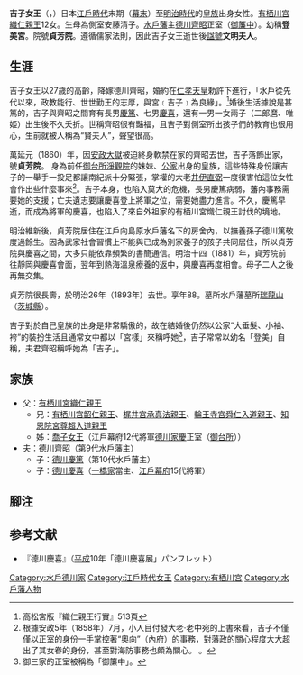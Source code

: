 {{東亞女性歷史人物
|名稱 =吉子女王
|身份 =
|國家 =
|屆數 =
|最高職務 =
|前任 = 
|繼任 = 
|畫像=[[File:Princess_Yoshiko.jpg|200px]]
|說明=
|姓=
|名=吉子
|姓名=
|字=
|官職 =
|封爵 =
|封號 =
|位號=
|位階
|御稱號 =登美宮
|宮號1 =<!--日本皇族之宮號-->
|宮號2 =<!--朝鮮王族之宮號-->
|封地 =
|神號 =
|尊號 =
|族裔 = 
|旗籍 =<!--清朝旗人專用-->
|氏族 =
|府邸 =
|世系 = 
|初名 =
|乳名 =<!--日本、朝鮮、琉球以外人物用-->
|幼名 =<!--日本人用-->
|兒名 =<!--朝鮮人用-->
|童名 =<!--琉球人用-->
|小字=
|號=
|法號=
|院號=貞芳院
|其他名號=
|出生年=[[文化|文化]]元年九月二十五日（1804年10月28日）
|出生地=
|婚年=
|逝世年=[[明治|明治]]二十六年（1893年1月27日）（88歲）
|逝世地=
|諡號=文明夫人
|墳墓=
|父親=[[有栖川宫织仁亲王|有栖川宮織仁親王]]
|嫡母=
|母親=安藤清子（清心院）
|夫=[[德川齊昭|德川齊昭]]
|婚姻名份=
|夫之父=[[德川治紀|德川治紀]]
|夫之母=瑛想院
|夫之嫡母=
|夫之元配=
|夫之正室=
|夫之繼室=
|夫之平妻=
|夫之側室= [[松波春子|松波春子]]
|兄弟=有栖川宮韶仁親王、{{link-ja|尊超入道親王|:尊超入道親王}}
|姊妹=[[樂宮喬子女王|樂宮喬子女王]]
|嫡兄弟=
|嫡姊妹=
|庶兄弟=
|庶姊妹=
|同胞兄弟=
|同胞姊妹=
|異母兄弟=
|異母姊妹=
|異父兄弟=
|異父姊妹=
|繼兄弟=
|繼姊妹=
|子=[[德川慶篤|德川慶篤]]，次郎麿，[[德川慶喜|德川慶喜]]
|女=唯姬
|養子=
|養女=
|繼子=
|繼女=
|其他親屬 =
|經歷 = 
|著作 =
|注釋=}}
'''吉子女王'''（{{jpn|j=吉子女王|hg=よしこじょおう|rm=Yoshiko-joō}}，{{bd|1804年|10月28日|1893年|1月27日|}}）日本[[江戶時代|江戶時代]]末期（[[幕末|幕末]]）至[[明治時代|明治時代]]的[[皇族|皇族]]出身女性。[[有栖川宮織仁親王|有栖川宮織仁親王]]12女。生母為側室安藤清子。[[水戶藩|水戶藩]]主[[德川齊昭|德川齊昭]]正室（[[御簾中|御簾中]]）。幼稱'''登美宮'''。院號'''貞芳院'''。遵循儒家法則，因此吉子女王逝世後[[諡號|諡號]]'''文明夫人'''。

==生涯==
吉子女王以27歳的高齡，降嫁德川齊昭，婚約在[[仁孝天皇|仁孝天皇]]勅許下進行，「水戶從先代以來，政教能行、世世勤王的志厚，與宮﹝吉子﹞為良緣」。<ref>高松宮版『織仁親王行實』513頁</ref>婚後生活據說是甚篤的，吉子與齊昭之間育有長男[[德川慶篤|慶篤]]、七男[[德川慶喜|慶喜]]，還有一男一女兩子（二郎麿、唯姬）出生後不久夭折。世稱齊昭很有豔福，且吉子對側室所出孩子們的教育也很用心，生前就被人稱為“賢夫人”，聲望很高。

萬延元（1860）年，因[[安政大獄|安政大獄]]被迫終身軟禁在家的齊昭去世，吉子落飾出家，號'''貞芳院'''。 身為前任[[御台所|御台所]][[樂宮喬子女王|淨觀院]]的妹妹、[[公家|公家]]出身的皇族，這些特殊身份讓吉子的一舉手一投足都讓南紀派十分緊張，掌權的大老[[井伊直弼|井伊直弼]]一度很害怕這位女性會作出些什麼事來<ref>根據安政5年（1858年）7月，小人目付發大老·老中宛的上書來看，吉子不僅僅以正室的身份一手掌控著“奧向”（內府）的事務，對藩政的關心程度大大超出了其女眷的身份，甚至對海防事務也頗為關心。 
。</ref>。吉子本身，也陷入莫大的危機，長男慶篤病弱，藩內事務需要她的支援；亡夫遺志要讓慶喜登上將軍之位，需要她盡力進言。不久，慶篤早逝，而成為將軍的慶喜，也陷入了來自外祖家的有栖川宮熾仁親王討伐的境地。 
 
明治維新後，貞芳院居住在江戶向島原水戶藩名下的房舍內，以撫養孫子德川篤敬度過餘生。因為武家社會習慣上不能與已成為別家養子的孩子共同居住，所以貞芳院與慶喜之間，大多只能依靠頻繁的書簡通信。明治十四（1881）年，貞芳院前往靜岡與慶喜會面，翌年到熱海溫泉療養的返中，與慶喜再度相會。母子二人之後再無交集。 

貞芳院很長壽，於明治26年（1893年）去世。享年88。墓所水戶藩墓所[[瑞龍山|瑞龍山]]（[[茨城縣|茨城縣]]）。

吉子對於自己皇族的出身是非常驕傲的，故在結婚後仍然以公家“大垂髮、小袖、袴”的裝扮生活且通常女中都以「宮樣」來稱呼她<ref>御三家的正室被稱為「御簾中」。</ref>，吉子常常以幼名「登美」自稱，夫君齊昭稱呼她為「吉子」。

==家族==
*父：[[有栖川宮織仁親王|有栖川宮織仁親王]]
**兄：[[有栖川宮韶仁親王|有栖川宮韶仁親王]]、[[梶井宮承真法親王|梶井宮承真法親王]]、[[輪王寺宮舜仁入道親王|輪王寺宮舜仁入道親王]]、[[知恩院宮尊超入道親王|知恩院宮尊超入道親王]]
**姊：[[喬子女王|喬子女王]]（江戶幕府12代將軍[[德川家慶|德川家慶]]正室（[[御台所|御台所]]））
*夫：[[德川齊昭|德川齊昭]]（第9代[[水戶藩|水戶藩]]主）
**子：[[德川慶篤|德川慶篤]]（第10代水戶藩主）
**子：[[德川慶喜|德川慶喜]]（[[一橋家|一橋家]]當主、[[江戶幕府|江戶幕府]]15代將軍）

== 腳注 ==
<div class="references-small"><references /></div>


== 参考文献 ==
*『德川慶喜』（[[平成|平成]]10年「德川慶喜展」パンフレット）

{{御簾中}}
{{DEFAULTSORT:Yoshiko}}
[[Category:水戶德川家|Category:水戶德川家]]
[[Category:江戶時代女王|Category:江戶時代女王]]
[[Category:有栖川宮|Category:有栖川宮]]
[[Category:水戶藩人物|Category:水戶藩人物]]